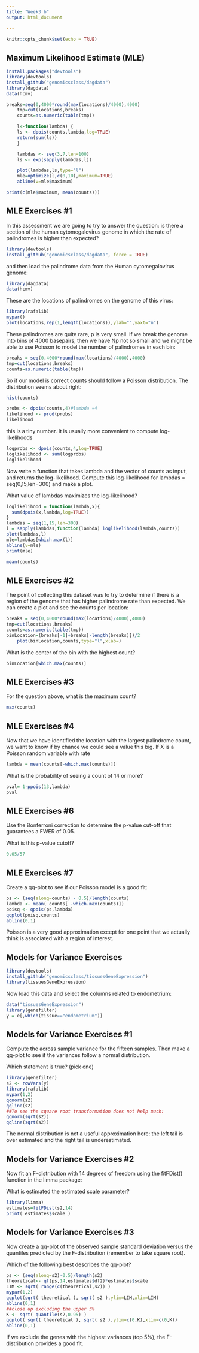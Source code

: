```yaml
---
title: "Week3 b"
output: html_document

---
```


```r
knitr::opts_chunk$set(echo = TRUE)
```

## Maximum Likelihood Estimate (MLE)


```r
install.packages("devtools")
library(devtools)
install_github("genomicsclass/dagdata")
library(dagdata)
data(hcmv)
```

```r
breaks=seq(0,4000*round(max(locations)/4000),4000)
	tmp=cut(locations,breaks)
	counts=as.numeric(table(tmp))

	l<-function(lambda) {
	ls <- dpois(counts,lambda,log=TRUE)
	return(sum(ls))
	}

	lambdas <- seq(3,7,len=100)
	ls <- exp(sapply(lambdas,l))

	plot(lambdas,ls,type="l")
	mle=optimize(l,c(0,10),maximum=TRUE)
	abline(v=mle$maximum)

```

```r
print(c(mle$maximum, mean(counts)))

```

## MLE Exercises #1
In this assessment we are going to try to answer the question: is there a section of the human cytomegalovirus genome in which the rate of palindromes is higher than expected?
```r
library(devtools)
install_github("genomicsclass/dagdata", force = TRUE)
```
and then load the palindrome data from the Human cytomegalovirus genome:
```r
library(dagdata)
data(hcmv)
```

These are the locations of palindromes on the genome of this virus:
```r
library(rafalib)
mypar()
plot(locations,rep(1,length(locations)),ylab="",yaxt="n")
```

These palindromes are quite rare, p is very small. If we break the genome into bins of 4000 basepairs, then we have Np not so small and we might be able to use Poisson to model the number of palindromes in each bin:

```r
breaks = seq(0,4000*round(max(locations)/4000),4000)
tmp=cut(locations,breaks)
counts=as.numeric(table(tmp))
```

So if our model is correct counts should follow a Poisson distribution. The distribution seems about right:
```r
hist(counts)
```

```r
probs <- dpois(counts,4)#lambda =4
likelihood <- prod(probs)
likelihood
```
this is a tiny number. It is usually more convenient to compute log-likelihoods
```r
logprobs <- dpois(counts,4,log=TRUE)
loglikelihood <- sum(logprobs)
loglikelihood
```

Now write a function that takes lambda and the vector of counts as input, and returns the log-likelihood. Compute this log-likelihood for lambdas = seq(0,15,len=300) and make a plot.

What value of lambdas maximizes the log-likelihood?
```r
loglikelihood = function(lambda,x){
  sum(dpois(x,lambda,log=TRUE))
}
lambdas = seq(1,15,len=300)
l = sapply(lambdas,function(lambda) loglikelihood(lambda,counts))
plot(lambdas,l)
mle=lambdas[which.max(l)]
abline(v=mle)
print(mle)
```

```r
mean(counts)
```

## MLE Exercises #2

The point of collecting this dataset was to try to determine if there is a region of the genome that has higher palindrome rate than expected. We can create a plot and see the counts per location:
```r
breaks = seq(0,4000*round(max(locations)/4000),4000)
tmp=cut(locations,breaks)
counts=as.numeric(table(tmp))
binLocation=(breaks[-1]+breaks[-length(breaks)])/2
    plot(binLocation,counts,type="l",xlab=)
```
What is the center of the bin with the highest count?
```r
binLocation[which.max(counts)]
```

## MLE Exercises #3
For the question above, what is the maximum count?
```r
max(counts)
```

## MLE Exercises #4

Now that we have identified the location with the largest palindrome count, we want to know if by chance we could see a value this big.
If X is a Poisson random variable with rate
```r
lambda = mean(counts[-which.max(counts)])
```

What is the probability of seeing a count of 14 or more?
```r
pval= 1-ppois(13,lambda)
pval
```

## MLE Exercises #6
Use the Bonferroni correction to determine the p-value cut-off that guarantees a FWER of 0.05.

What is this p-value cutoff?
```r
0.05/57
```

## MLE Exercises #7

Create a qq-plot to see if our Poisson model is a good fit:
```r
ps <- (seq(along=counts) - 0.5)/length(counts)
lambda <- mean( counts[ -which.max(counts)])
poisq <- qpois(ps,lambda)
qqplot(poisq,counts)
abline(0,1)
```
Poisson is a very good approximation except for one point that we actually think is associated with a region of interest.

## Models for Variance Exercises

```r
library(devtools)
install_github("genomicsclass/tissuesGeneExpression")
library(tissuesGeneExpression)
```
Now load this data and select the columns related to endometrium:
```r
data("tissuesGeneExpression")
library(genefilter)
y = e[,which(tissue=="endometrium")]
```

## Models for Variance Exercises #1
Compute the across sample variance for the fifteen samples. Then make a qq-plot to see if the variances follow a normal distribution.

Which statement is true? (pick one)
```r
library(genefilter)
s2 <- rowVars(y)
library(rafalib)
mypar(1,2)
qqnorm(s2)
qqline(s2)
##To see the square root transformation does not help much:
qqnorm(sqrt(s2))
qqline(sqrt(s2))
```
The normal distribution is not a useful approximation here: the left tail is over estimated and the right tail is underestimated.

## Models for Variance Exercises #2

Now fit an F-distribution with 14 degrees of freedom using the fitFDist() function in the limma package:

What is estimated the estimated scale parameter?
```r
library(limma)
estimates=fitFDist(s2,14)
print( estimates$scale )
```

## Models for Variance Exercises #3

Now create a qq-plot of the observed sample standard deviation versus the quantiles predicted by the F-distribution (remember to take square root).

Which of the following best describes the qq-plot?
```r
ps <- (seq(along=s2)-0.5)/length(s2)
theoretical<- qf(ps,14,estimates$df2)*estimates$scale 
LIM <- sqrt( range(c(theoretical,s2)) )
mypar(1,2)
qqplot(sqrt( theoretical ), sqrt( s2 ),ylim=LIM,xlim=LIM)
abline(0,1)
##close up excluding the upper 5%
K <- sqrt( quantile(s2,0.95) )
qqplot( sqrt( theoretical ), sqrt( s2 ),ylim=c(0,K),xlim=c(0,K))
abline(0,1)
```
If we exclude the genes with the highest variances (top 5%), the F-distribution provides a good fit.
